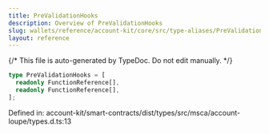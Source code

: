```yaml
---
title: PreValidationHooks
description: Overview of PreValidationHooks
slug: wallets/reference/account-kit/core/src/type-aliases/PreValidationHooks
layout: reference
---
```


{/* This file is auto-generated by TypeDoc. Do not edit manually. */}

```ts
type PreValidationHooks = [
  readonly FunctionReference[],
  readonly FunctionReference[],
];
```

Defined in: account-kit/smart-contracts/dist/types/src/msca/account-loupe/types.d.ts:13

